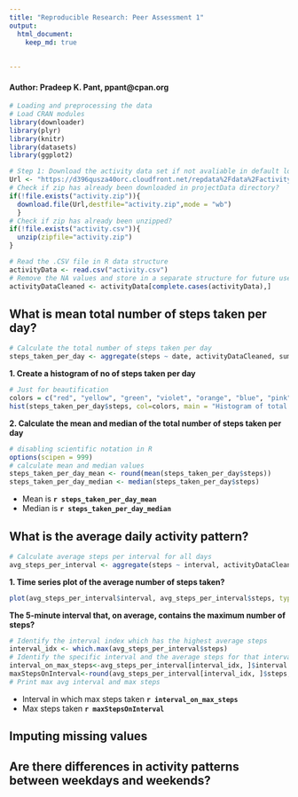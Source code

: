 ```yaml
---
title: "Reproducible Research: Peer Assessment 1"
output: 
  html_document:
    keep_md: true
 
 
---
```

#### Author: Pradeep K. Pant, ppant@cpan.org
```r
# Loading and preprocessing the data
# Load CRAN modules 
library(downloader)
library(plyr)
library(knitr)
library(datasets)
library(ggplot2)

# Step 1: Download the activity data set if not avaliable in default location
Url <- "https://d396qusza40orc.cloudfront.net/repdata%2Fdata%2Factivity.zip"
# Check if zip has already been downloaded in projectData directory?
if(!file.exists("activity.zip")){
  download.file(Url,destfile="activity.zip",mode = "wb")
  }
# Check if zip has already been unzipped?
if(!file.exists("activity.csv")){
  unzip(zipfile="activity.zip")
}

# Read the .CSV file in R data structure 
activityData <- read.csv("activity.csv")
# Remove the NA values and store in a separate structure for future use
activityDataCleaned <- activityData[complete.cases(activityData),]
```
## What is mean total number of steps taken per day?
```r
# Calculate the total number of steps taken per day
steps_taken_per_day <- aggregate(steps ~ date, activityDataCleaned, sum)
```
**1. Create a histogram of no of steps taken per day**
```r
# Just for beautification
colors = c("red", "yellow", "green", "violet", "orange", "blue", "pink", "cyan") 
hist(steps_taken_per_day$steps, col=colors, main = "Histogram of total number of steps taken per day", xlab = "Steps taken per day")
```

**2. Calculate the mean and median of the total number of steps taken per day**
```r
# disabling scientific notation in R
options(scipen = 999)
# calculate mean and median values
steps_taken_per_day_mean <- round(mean(steps_taken_per_day$steps))
steps_taken_per_day_median <- median(steps_taken_per_day$steps)
```
* Mean is **`r steps_taken_per_day_mean`**
* Median is **`r steps_taken_per_day_median`**


## What is the average daily activity pattern?
```r
# Calculate average steps per interval for all days 
avg_steps_per_interval <- aggregate(steps ~ interval, activityDataCleaned , mean)

```

**1. Time series plot of the average number of steps taken?**

```r
plot(avg_steps_per_interval$interval, avg_steps_per_interval$steps, type='l', col=1, main="Average number of steps by Interval", xlab="Time Intervals", ylab="Average number of steps")
```

**The 5-minute interval that, on average, contains the maximum number of steps?**
```r
# Identify the interval index which has the highest average steps
interval_idx <- which.max(avg_steps_per_interval$steps)
# Identify the specific interval and the average steps for that interval
interval_on_max_steps<-avg_steps_per_interval[interval_idx, ]$interval
maxStepsOnInterval<-round(avg_steps_per_interval[interval_idx, ]$steps, digits = 1)
# Print max avg interval and max steps
```
* Interval in which max steps taken **`r interval_on_max_steps`**
* Max steps taken **`r maxStepsOnInterval`**

## Imputing missing values
## Are there differences in activity patterns between weekdays and weekends?
